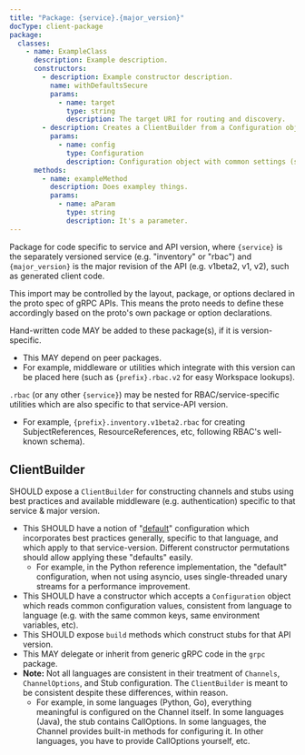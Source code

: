 ```yaml
---
title: "Package: {service}.{major_version}"
docType: client-package
package:
  classes:
    - name: ExampleClass
      description: Example description.
      constructors:
        - description: Example constructor description.
          name: withDefaultsSecure
          params:
            - name: target
              type: string
              description: The target URI for routing and discovery.
        - description: Creates a ClientBuilder from a Configuration object
          params:
            - name: config
              type: Configuration
              description: Configuration object with common settings (server address, auth, etc.)
      methods:
        - name: exampleMethod
          description: Does exampley things.
          params:
            - name: aParam
              type: string
              description: It's a parameter.
---
```



Package for code specific to service and API version, where `{service}` is the separately versioned service (e.g. "inventory" or "rbac") and `{major_version}` is the major revision of the API (e.g. v1beta2, v1, v2), such as generated client code.

<Aside>
This import may be controlled by the layout, package, or options declared in the proto spec of gRPC APIs. This means the proto needs to define these accordingly based on the proto's own package or option declarations.
</Aside>

Hand-written code MAY be added to these package(s), if it is version-specific.

- This MAY depend on peer packages.
- For example, middleware or utilities which integrate with this version can be placed here (such as `{prefix}.rbac.v2` for easy Workspace lookups).

`.rbac` (or any other `{service}`) may be nested for RBAC/service-specific utilities which are also specific to that service-API version.

- For example, `{prefix}.inventory.v1beta2.rbac` for creating SubjectReferences, ResourceReferences, etc, following RBAC's well-known schema).

## ClientBuilder

SHOULD expose a `ClientBuilder` for constructing channels and stubs using best practices and available middleware (e.g. authentication) specific to that service & major version.

- This SHOULD have a notion of "[default](../../client-libraries/#defaults-across-all-languages)" configuration which incorporates best practices generally, specific to that language, and which apply to that service-version. Different constructor permutations should allow applying these "defaults" easily.
  - For example, in the Python reference implementation, the "default" configuration, when not using asyncio, uses single-threaded unary streams for a performance improvement.
- This SHOULD have a constructor which accepts a `Configuration` object which reads common configuration values, consistent from language to language (e.g. with the same common keys, same environment variables, etc).
- This SHOULD expose `build` methods which construct stubs for that API version.
- This MAY delegate or inherit from generic gRPC code in the `grpc` package.
- **Note:** Not all languages are consistent in their treatment of `Channels`, `ChannelOptions`, and Stub configuration. The `ClientBuilder` is meant to be consistent despite these differences, within reason.
  - For example, in some languages (Python, Go), everything meaningful is configured on the Channel itself. In some languages (Java), the stub contains CallOptions. In some languages, the Channel provides built-in methods for configuring it. In other languages, you have to provide CallOptions yourself, etc.
